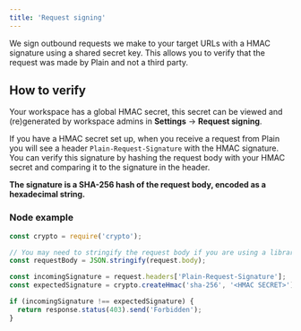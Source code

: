 ```yaml
---
title: 'Request signing'
---
```


We sign outbound requests we make to your target URLs with a HMAC signature using a shared secret key. This allows you to verify that the request was made by Plain and not a third party. 

## How to verify

Your workspace has a global HMAC secret, this secret can be viewed and (re)generated by workspace admins in **Settings** → **Request signing**. 

If you have a HMAC secret set up, when you receive a request from Plain you will see a header `Plain-Request-Signature` with the HMAC signature.
You can verify this signature by hashing the request body with your HMAC secret and comparing it to the signature in the header.

**The signature is a SHA-256 hash of the request body, encoded as a hexadecimal string.**

### Node example

```javascript
const crypto = require('crypto');

// You may need to stringify the request body if you are using a library that parses it to a javascript object
const requestBody = JSON.stringify(request.body);

const incomingSignature = request.headers['Plain-Request-Signature'];
const expectedSignature = crypto.createHmac('sha-256', '<HMAC SECRET>').update(requestBody).digest('hex');

if (incomingSignature !== expectedSignature) {
  return response.status(403).send('Forbidden');
}
```

